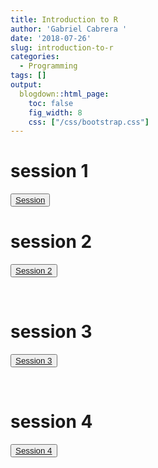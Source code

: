 ---
title: Introduction to R
author: 'Gabriel Cabrera '
date: '2018-07-26'
slug: introduction-to-r
categories:
  - Programming
tags: []
output:
  blogdown::html_page:
    toc: false
    fig_width: 8
    css: ["/css/bootstrap.css"]
---

# session 1 

<div class="btn-group">

<button class="button" onclick="myFunction()"> 
[Session](/sessions/session1.html)
</button>

</div
<br>

# session 2

<div class="btn-group">
    
<button class="button" onclick="myFunction()"> 
[Session 2](/sessions/session2.html)
</button>

</div>
<br>

# session 3

<div class="btn-group">
    
<button class="button" onclick="myFunction()"> 
[Session 3](/sessions/session3.html)
</button>

</div>
<br>

# session 4

<div class="btn-group">
    
<button class="button" onclick="myFunction()"> 
[Session 4](/sessions/session4.html)
</button>

</div>
<br>